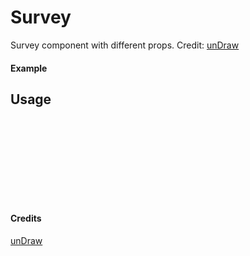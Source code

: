 
<Meta of={Survey} title="unDraw/Survey" />

# Survey

Survey component with different props.
Credit: [unDraw](https://undraw.co/illustrations)

#### Example

<Canvas of={Survey.Primary} />

## Usage

```ts
import { Survey } from "yadl-ui";

const Example = () => {
  return (
      <Survey />
  );
};

export default Example;
```

#### Credits
[unDraw](https://undraw.co/illustrations)
